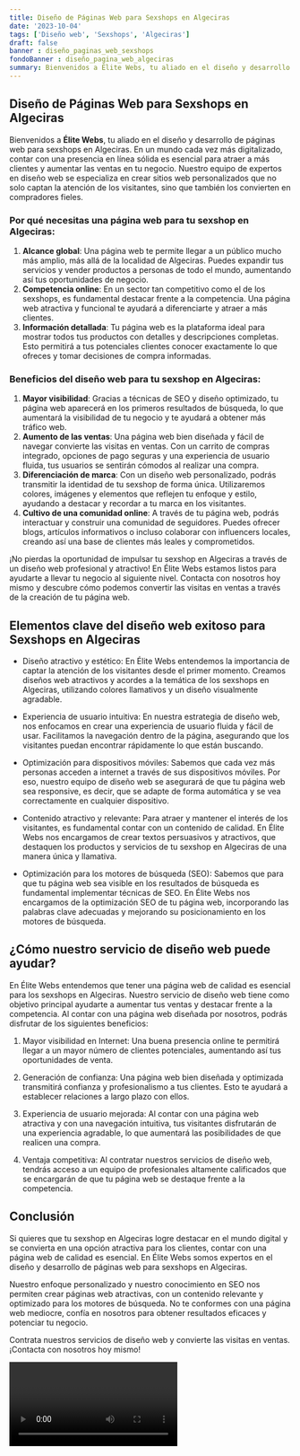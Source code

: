 ```yaml
---
title: Diseño de Páginas Web para Sexshops en Algeciras
date: '2023-10-04'
tags: ['Diseño web', 'Sexshops', 'Algeciras']
draft: false
banner : diseño_paginas_web_sexshops
fondoBanner : diseño_pagina_web_algeciras
summary: Bienvenidos a Élite Webs, tu aliado en el diseño y desarrollo de páginas web para sexshops en Algeciras. En un mundo cada vez más digitalizado, contar con una presencia en línea sólida es esencial para atraer a más clientes y aumentar las ventas en tu negocio. Nuestro equipo de expertos en diseño web se especializa en crear sitios web personalizados que no solo captan la atención de los visitantes, sino que también los convierten en compradores fieles.
---
```


## Diseño de Páginas Web para Sexshops en Algeciras

Bienvenidos a **Élite Webs**, tu aliado en el diseño y desarrollo de páginas web para sexshops en Algeciras. En un mundo cada vez más digitalizado, contar con una presencia en línea sólida es esencial para atraer a más clientes y aumentar las ventas en tu negocio. Nuestro equipo de expertos en diseño web se especializa en crear sitios web personalizados que no solo captan la atención de los visitantes, sino que también los convierten en compradores fieles.

### Por qué necesitas una página web para tu sexshop en Algeciras:

1. **Alcance global**: Una página web te permite llegar a un público mucho más amplio, más allá de la localidad de Algeciras. Puedes expandir tus servicios y vender productos a personas de todo el mundo, aumentando así tus oportunidades de negocio.
2. **Competencia online**: En un sector tan competitivo como el de los sexshops, es fundamental destacar frente a la competencia. Una página web atractiva y funcional te ayudará a diferenciarte y atraer a más clientes.
3. **Información detallada**: Tu página web es la plataforma ideal para mostrar todos tus productos con detalles y descripciones completas. Esto permitirá a tus potenciales clientes conocer exactamente lo que ofreces y tomar decisiones de compra informadas.

### Beneficios del diseño web para tu sexshop en Algeciras:

1. **Mayor visibilidad**: Gracias a técnicas de SEO y diseño optimizado, tu página web aparecerá en los primeros resultados de búsqueda, lo que aumentará la visibilidad de tu negocio y te ayudará a obtener más tráfico web.
2. **Aumento de las ventas**: Una página web bien diseñada y fácil de navegar convierte las visitas en ventas. Con un carrito de compras integrado, opciones de pago seguras y una experiencia de usuario fluida, tus usuarios se sentirán cómodos al realizar una compra.
3. **Diferenciación de marca**: Con un diseño web personalizado, podrás transmitir la identidad de tu sexshop de forma única. Utilizaremos colores, imágenes y elementos que reflejen tu enfoque y estilo, ayudando a destacar y recordar a tu marca en los visitantes.
4. **Cultivo de una comunidad online**: A través de tu página web, podrás interactuar y construir una comunidad de seguidores. Puedes ofrecer blogs, artículos informativos o incluso colaborar con influencers locales, creando así una base de clientes más leales y comprometidos.

¡No pierdas la oportunidad de impulsar tu sexshop en Algeciras a través de un diseño web profesional y atractivo! En Élite Webs estamos listos para ayudarte a llevar tu negocio al siguiente nivel. Contacta con nosotros hoy mismo y descubre cómo podemos convertir las visitas en ventas a través de la creación de tu página web.

<GifSeo />

<Cta />

## Elementos clave del diseño web exitoso para Sexshops en Algeciras

- Diseño atractivo y estético: En Élite Webs entendemos la importancia de captar la atención de los visitantes desde el primer momento. Creamos diseños web atractivos y acordes a la temática de los sexshops en Algeciras, utilizando colores llamativos y un diseño visualmente agradable.

- Experiencia de usuario intuitiva: En nuestra estrategia de diseño web, nos enfocamos en crear una experiencia de usuario fluida y fácil de usar. Facilitamos la navegación dentro de la página, asegurando que los visitantes puedan encontrar rápidamente lo que están buscando.

- Optimización para dispositivos móviles: Sabemos que cada vez más personas acceden a internet a través de sus dispositivos móviles. Por eso, nuestro equipo de diseño web se asegurará de que tu página web sea responsive, es decir, que se adapte de forma automática y se vea correctamente en cualquier dispositivo.

- Contenido atractivo y relevante: Para atraer y mantener el interés de los visitantes, es fundamental contar con un contenido de calidad. En Élite Webs nos encargamos de crear textos persuasivos y atractivos, que destaquen los productos y servicios de tu sexshop en Algeciras de una manera única y llamativa.

- Optimización para los motores de búsqueda (SEO): Sabemos que para que tu página web sea visible en los resultados de búsqueda es fundamental implementar técnicas de SEO. En Élite Webs nos encargamos de la optimización SEO de tu página web, incorporando las palabras clave adecuadas y mejorando su posicionamiento en los motores de búsqueda.

## ¿Cómo nuestro servicio de diseño web puede ayudar?

En Élite Webs entendemos que tener una página web de calidad es esencial para los sexshops en Algeciras. Nuestro servicio de diseño web tiene como objetivo principal ayudarte a aumentar tus ventas y destacar frente a la competencia. Al contar con una página web diseñada por nosotros, podrás disfrutar de los siguientes beneficios:

1. Mayor visibilidad en Internet: Una buena presencia online te permitirá llegar a un mayor número de clientes potenciales, aumentando así tus oportunidades de venta.

2. Generación de confianza: Una página web bien diseñada y optimizada transmitirá confianza y profesionalismo a tus clientes. Esto te ayudará a establecer relaciones a largo plazo con ellos.

3. Experiencia de usuario mejorada: Al contar con una página web atractiva y con una navegación intuitiva, tus visitantes disfrutarán de una experiencia agradable, lo que aumentará las posibilidades de que realicen una compra.

4. Ventaja competitiva: Al contratar nuestros servicios de diseño web, tendrás acceso a un equipo de profesionales altamente calificados que se encargarán de que tu página web se destaque frente a la competencia.

## Conclusión

Si quieres que tu sexshop en Algeciras logre destacar en el mundo digital y se convierta en una opción atractiva para los clientes, contar con una página web de calidad es esencial. En Élite Webs somos expertos en el diseño y desarrollo de páginas web para sexshops en Algeciras.

Nuestro enfoque personalizado y nuestro conocimiento en SEO nos permiten crear páginas web atractivas, con un contenido relevante y optimizado para los motores de búsqueda. No te conformes con una página web mediocre, confía en nosotros para obtener resultados eficaces y potenciar tu negocio.

Contrata nuestros servicios de diseño web y convierte las visitas en ventas. ¡Contacta con nosotros hoy mismo!

<Video />

<CtaBot job='Sexshops' city='Algeciras'/>

<Gmaps query='Algeciras+españa+maps' />